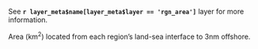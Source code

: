See **`r layer_meta$name[layer_meta$layer == 'rgn_area']`** layer for more information.

Area (km^2^) located from each region's land-sea interface to 3nm offshore. 